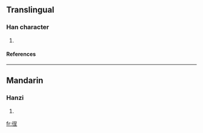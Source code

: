 ==Translingual==
===Han character===
{{Han char|rn=60|rad=彳|as=07|sn=10|four=|canj=竹人口一土 (HORMG)}}
# {{defn|Han|sort=彳07}}
====References====
{{Han ref|kx=0367.060|dkj=10105|dj=0690.060|hdz=20825.080|uh=5F8E|ud=24462}}
----
==Mandarin==
===Hanzi===
{{cmn-hanzi|pin=[[chěng]] (cheng3)|wg=ch'eng<sup>3</sup>}}
# {{defn|Mandarin}}

[[fr:徎]]